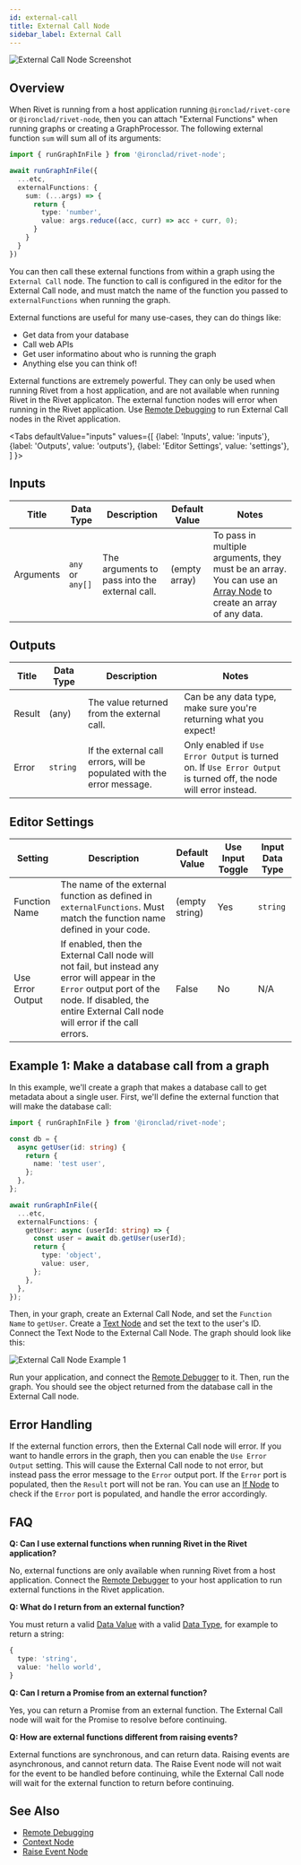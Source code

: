 ```yaml
---
id: external-call
title: External Call Node
sidebar_label: External Call
---
```



![External Call Node Screenshot](./assets/external-call-node.png)

## Overview

When Rivet is running from a host application running `@ironclad/rivet-core` or `@ironclad/rivet-node`, then you can attach "External Functions" when running graphs or creating a GraphProcessor. The following external function `sum` will sum all of its arguments:

```ts
import { runGraphInFile } from '@ironclad/rivet-node';

await runGraphInFile({
  ...etc,
  externalFunctions: {
    sum: (...args) => {
      return {
        type: 'number',
        value: args.reduce((acc, curr) => acc + curr, 0);
      }
    }
  }
})
```

You can then call these external functions from within a graph using the `External Call` node. The function to call is configured in the editor for the External Call node, and must match the name of the function you passed to `externalFunctions` when running the graph.

External functions are useful for many use-cases, they can do things like:

- Get data from your database
- Call web APIs
- Get user informatino about who is running the graph
- Anything else you can think of!

External functions are extremely powerful. They can only be used when running Rivet from a host application, and are not available when running Rivet in the Rivet applicaton. The external function nodes will error when running in the Rivet application. Use [Remote Debugging](../user-guide/remote-debugging.md) to run External Call nodes in the Rivet application.

<Tabs
  defaultValue="inputs"
  values={[
    {label: 'Inputs', value: 'inputs'},
    {label: 'Outputs', value: 'outputs'},
    {label: 'Editor Settings', value: 'settings'},
  ]
}>

<TabItem value="inputs">

## Inputs

| Title     | Data Type        | Description                                   | Default Value | Notes                                                                                                                          |
| --------- | ---------------- | --------------------------------------------- | ------------- | ------------------------------------------------------------------------------------------------------------------------------ |
| Arguments | `any` or `any[]` | The arguments to pass into the external call. | (empty array) | To pass in multiple arguments, they must be an array. You can use an [Array Node](./array.mdx) to create an array of any data. |

</TabItem>

<TabItem value="outputs">

## Outputs

| Title  | Data Type | Description                                                            | Notes                                                                                                              |
| ------ | --------- | ---------------------------------------------------------------------- | ------------------------------------------------------------------------------------------------------------------ |
| Result | (any)     | The value returned from the external call.                             | Can be any data type, make sure you're returning what you expect!                                                  |
| Error  | `string`  | If the external call errors, will be populated with the error message. | Only enabled if `Use Error Output` is turned on. If `Use Error Output` is turned off, the node will error instead. |

</TabItem>

<TabItem value="settings">

## Editor Settings

| Setting          | Description                                                                                                                                                                                                | Default Value  | Use Input Toggle | Input Data Type |
| ---------------- | ---------------------------------------------------------------------------------------------------------------------------------------------------------------------------------------------------------- | -------------- | ---------------- | --------------- |
| Function Name    | The name of the external function as defined in `externalFunctions`. Must match the function name defined in your code.                                                                                    | (empty string) | Yes              | `string`        |
| Use Error Output | If enabled, then the External Call node will not fail, but instead any error will appear in the `Error` output port of the node. If disabled, the entire External Call node will error if the call errors. | False          | No               | N/A             |

</TabItem>

</Tabs>

## Example 1: Make a database call from a graph

In this example, we'll create a graph that makes a database call to get metadata about a single user. First, we'll define the external function that will make the database call:

```ts
import { runGraphInFile } from '@ironclad/rivet-node';

const db = {
  async getUser(id: string) {
    return {
      name: 'test user',
    };
  },
};

await runGraphInFile({
  ...etc,
  externalFunctions: {
    getUser: async (userId: string) => {
      const user = await db.getUser(userId);
      return {
        type: 'object',
        value: user,
      };
    },
  },
});
```

Then, in your graph, create an External Call Node, and set the `Function Name` to `getUser`. Create a [Text Node](./text.mdx) and set the text to the user's ID. Connect the Text Node to the External Call Node. The graph should look like this:

![External Call Node Example 1](./assets/external-call-node-example-01.png)

Run your application, and connect the [Remote Debugger](../user-guide/remote-debugging.md) to it. Then, run the graph. You should see the object returned from the database call in the External Call node.

## Error Handling

If the external function errors, then the External Call node will error. If you want to handle errors in the graph, then you can enable the `Use Error Output` setting. This will cause the External Call node to not error, but instead pass the error message to the `Error` output port. If the `Error` port is populated, then the `Result` port will not be ran. You can use an [If Node](./if.mdx) to check if the `Error` port is populated, and handle the error accordingly.

## FAQ

**Q: Can I use external functions when running Rivet in the Rivet application?**

No, external functions are only available when running Rivet from a host application. Connect the [Remote Debugger](../user-guide/remote-debugging.md) to your host application to run external functions in the Rivet application.

**Q: What do I return from an external function?**

You must return a valid [Data Value](../api-reference/core/DataValue.md) with a valid [Data Type](../user-guide/data-types.md), for example to return a string:

```ts
{
  type: 'string',
  value: 'hello world',
}
```

**Q: Can I return a Promise from an external function?**

Yes, you can return a Promise from an external function. The External Call node will wait for the Promise to resolve before continuing.

**Q: How are external functions different from raising events?**

External functions are synchronous, and can return data. Raising events are asynchronous, and cannot return data. The Raise Event node will not wait for the event to be handled before continuing, while the External Call node will wait for the external function to return before continuing.

## See Also

- [Remote Debugging](../user-guide/remote-debugging.md)
- [Context Node](./context.mdx)
- [Raise Event Node](./raise-event.mdx)
